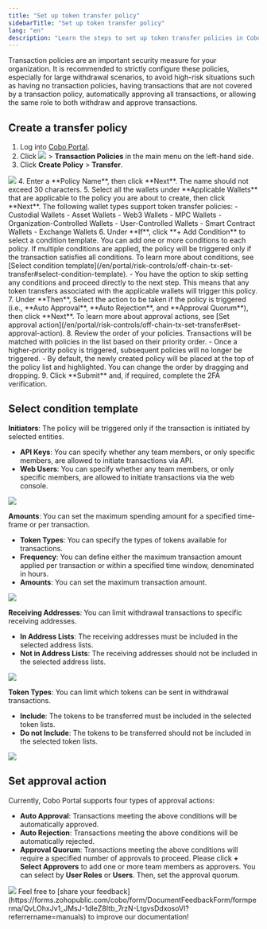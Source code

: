 ```yaml
---
title: "Set up token transfer policy"
sidebarTitle: "Set up token transfer policy"
lang: "en"
description: "Learn the steps to set up token transfer policies in Cobo Portal, ensuring efficient asset management."
---
```


<Note>Transaction policies are an important security measure for your organization. It is recommended to strictly configure these policies, especially for large withdrawal scenarios, to avoid high-risk situations such as having no transaction policies, having transactions that are not covered by a transaction policy, automatically approving all transactions, or allowing the same role to both withdraw and approve transactions.</Note>

## Create a transfer policy
1. Log into [Cobo Portal](https://portal.cobo.com/login).
2. Click <img src="/en/images/common/wallets_icon.svg" className="icon"/> > **Transaction Policies** in the main menu on the left-hand side.
3. Click **Create Policy** > **Transfer**.
<img src="/en/images/risk-controls/create_policy.png" className="screenshot_full_screen"/>
4. Enter a **Policy Name**, then click **Next**. The name should not exceed 30 characters.
5. Select all the wallets under **Applicable Wallets** that are applicable to the policy you are about to create, then click **Next**. The following wallet types support token transfer policies:
   - Custodial Wallets
     - Asset Wallets
     - Web3 Wallets
   - MPC Wallets
     - Organization-Controlled Wallets
     - User-Controlled Wallets
   - Smart Contract Wallets
   - Exchange Wallets
6. Under **If**, click **+ Add Condition** to select a condition template. You can add one or more conditions to each policy. If multiple conditions are applied, the policy will be triggered only if the transaction satisfies all conditions. To learn more about conditions, see [Select condition template](/en/portal/risk-controls/off-chain-tx-set-transfer#select-condition-template).
   - You have the option to skip setting any conditions and proceed directly to the next step. This means that any token transfers associated with the applicable wallets will trigger this policy.
7. Under **Then**, Select the action to be taken if the policy is triggered (i.e., **Auto Approval**, **Auto Rejection**, and **Approval Quorum**), then click **Next**. To learn more about approval actions, see [Set approval action](/en/portal/risk-controls/off-chain-tx-set-transfer#set-approval-action).
8. Review the order of your policies. Transactions will be matched with policies in the list based on their priority order.
   - Once a higher-priority policy is triggered, subsequent policies will no longer be triggered.
   - By default, the newly created policy will be placed at the top of the policy list and highlighted. You can change the order by dragging and dropping.
9. Click **Submit** and, if required, complete the 2FA verification.


## Select condition template <a id="select-condition-template"></a>

**Initiators**: The policy will be triggered only if the transaction is initiated by selected entities.
- **API Keys**: You can specify whether any team members, or only specific members, are allowed to initiate transactions via API.
- **Web Users**: You can specify whether any team members, or only specific members, are allowed to initiate transactions via the web console.
<img src="/en/images/risk-controls/initiator.png" className="screenshot_full_screen"/>

**Amounts**: You can set the maximum spending amount for a specified time-frame or per transaction.
- **Token Types**: You can specify the types of tokens available for transactions.
- **Frequency**: You can define either the maximum transaction amount applied per transaction or within a specified time window, denominated in hours.
- **Amounts**: You can set the maximum transaction amount.
<img src="/en/images/risk-controls/amounts.png" className="screenshot_full_screen"/>

**Receiving Addresses**: You can limit withdrawal transactions to specific receiving addresses.
- **In Address Lists**: The receiving addresses must be included in the selected address lists.
- **Not in Address Lists**:  The receiving addresses should not be included in the selected address lists.
<img src="/en/images/risk-controls/receiving-address.png" className="screenshot_full_screen"/>

**Token Types**: You can limit which tokens can be sent in withdrawal transactions.
- **Include**: The tokens to be transferred must be included in the selected token lists.
- **Do not Include**: The tokens to be transferred should not be included in the selected token lists.
<img src="/en/images/risk-controls/token-limits.png" className="screenshot_full_screen"/>

## Set approval action <a id="set-approval-action"></a>
Currently, Cobo Portal supports four types of approval actions:
- **Auto Approval**: Transactions meeting the above conditions will be automatically approved.
- **Auto Rejection**: Transactions meeting the above conditions will be automatically rejected.
- **Approval Quorum**: Transactions meeting the above conditions will require a specified number of approvals to proceed. Please click **+ Select Approvers** to add one or more team members as approvers. You can select by **User Roles** or **Users**. Then, set the approval quorum.
<img src="/en/images/risk-controls/approval-action.png" className="screenshot_full_screen"/>
<Tip>Feel free to [share your feedback](https://forms.zohopublic.com/cobo/form/DocumentFeedbackForm/formperma/QvLOhxJv1_JMsJ-1dleZ8Itb_7rzN-LtgvsDdxosoVI?referrername=manuals) to improve our documentation!</Tip>